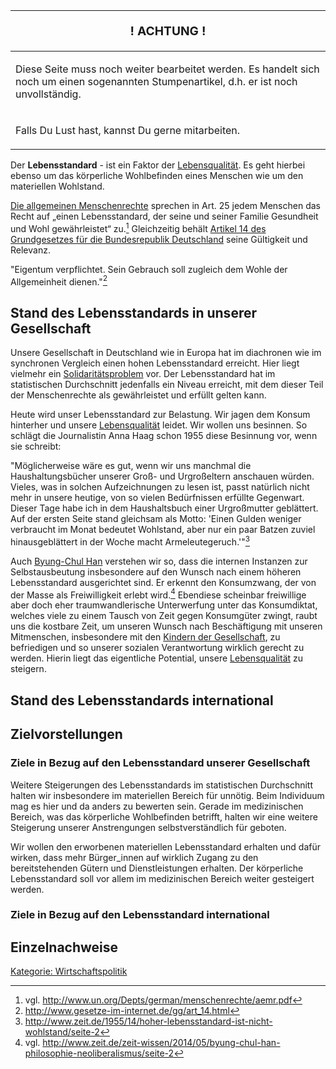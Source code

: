 {| class="wikitable"
|-
!                         <big>! ACHTUNG !</big>
|-
|Diese Seite muss noch weiter bearbeitet werden. Es handelt sich noch um einen sogenannten Stumpenartikel, d.h. er ist noch unvollständig.
|-
|       Falls Du Lust hast, kannst Du gerne mitarbeiten.
|}


Der '''Lebensstandard''' - ist ein Faktor der [[Lebensqualität]]. Es geht hierbei ebenso um das körperliche Wohlbefinden eines Menschen wie um den materiellen Wohlstand.

[http://www.un.org/Depts/german/menschenrechte/aemr.pdf Die allgemeinen Menschenrechte] sprechen in Art. 25 jedem Menschen das Recht auf „einen Lebensstandard, der seine und seiner Familie Gesundheit und Wohl gewährleistet“ zu.<ref>vgl. http://www.un.org/Depts/german/menschenrechte/aemr.pdf</ref> Gleichzeitig behält [http://www.gesetze-im-internet.de/gg/art_14.html Artikel 14 des Grundgesetzes für die Bundesrepublik Deutschland] seine Gültigkeit und Relevanz.

"Eigentum verpflichtet. Sein Gebrauch soll zugleich dem Wohle der Allgemeinheit dienen."<ref>http://www.gesetze-im-internet.de/gg/art_14.html</ref>

== Stand des Lebensstandards in unserer Gesellschaft ==
Unsere Gesellschaft in Deutschland wie in Europa hat im diachronen wie im synchronen Vergleich einen hohen Lebensstandard erreicht. Hier liegt vielmehr ein [[Solidarität|Solidaritätsproblem]] vor. Der Lebensstandard hat im statistischen Durchschnitt jedenfalls ein Niveau erreicht, mit dem dieser Teil der Menschenrechte als gewährleistet und erfüllt gelten kann.

Heute wird unser Lebensstandard zur Belastung. Wir jagen dem Konsum hinterher und unsere [[Lebensqualität]] leidet. Wir wollen uns besinnen. So schlägt die Journalistin Anna Haag schon 1955 diese Besinnung vor, wenn sie schreibt: 

"Möglicherweise wäre es gut, wenn wir uns manchmal die Haushaltungsbücher unserer Groß- und Urgroßeltern anschauen würden. Vieles, was in solchen Aufzeichnungen zu lesen ist, passt natürlich nicht mehr in unsere heutige, von so vielen Bedürfnissen erfüllte Gegenwart. Dieser Tage habe ich in dem Haushaltsbuch einer Urgroßmutter geblättert. Auf der ersten Seite stand gleichsam als Motto: 'Einen Gulden weniger verbraucht im Monat bedeutet Wohlstand, aber nur ein paar Batzen zuviel hinausgeblättert in der Woche macht Armeleutegeruch.'"<ref>http://www.zeit.de/1955/14/hoher-lebensstandard-ist-nicht-wohlstand/seite-2</ref>

Auch [https://de.wikipedia.org/wiki/Byung-Chul_Han Byung-Chul Han] verstehen wir so, dass die internen Instanzen zur Selbstausbeutung insbesondere auf den Wunsch nach einem höheren Lebensstandard ausgerichtet sind. Er erkennt den Konsumzwang, der von der Masse als Freiwilligkeit erlebt wird.<ref>vgl. http://www.zeit.de/zeit-wissen/2014/05/byung-chul-han-philosophie-neoliberalismus/seite-2</ref> Ebendiese scheinbar freiwillige aber doch eher traumwandlerische Unterwerfung unter das Konsumdiktat, welches viele zu einem Tausch von Zeit gegen Konsumgüter zwingt, raubt uns die kostbare Zeit, um unseren Wunsch nach Beschäftigung mit unseren Mitmenschen, insbesondere mit den [[Kinder der Gesellschaft|Kindern der Gesellschaft]], zu befriedigen und so unserer sozialen Verantwortung wirklich gerecht zu werden. Hierin liegt das eigentliche Potential, unsere [[Lebensqualität]] zu steigern.

== Stand des Lebensstandards international ==

== Zielvorstellungen == 

=== Ziele in Bezug auf den Lebensstandard unserer Gesellschaft ===
Weitere Steigerungen des Lebensstandards im statistischen Durchschnitt halten wir insbesondere im materiellen Bereich für unnötig. Beim Individuum mag es hier und da anders zu bewerten sein. Gerade im medizinischen Bereich, was das körperliche Wohlbefinden betrifft, halten wir eine weitere Steigerung unserer Anstrengungen selbstverständlich für geboten.

Wir wollen den erworbenen materiellen Lebensstandard erhalten und dafür wirken, dass mehr Bürger_innen auf wirklich Zugang zu den bereitstehenden Gütern und Dienstleistungen erhalten. Der körperliche Lebensstandard soll vor allem im medizinischen Bereich weiter gesteigert werden. 

=== Ziele in Bezug auf den Lebensstandard international ===

== Einzelnachweise ==
<references />
 

[[Kategorie: Wirtschaftspolitik]]